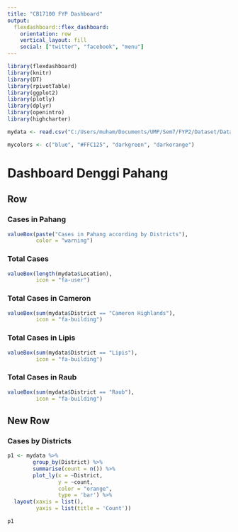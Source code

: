 ```yaml
---
title: "CB17100 FYP Dashboard"
output: 
  flexdashboard::flex_dashboard:
    orientation: row
    vertical_layout: fill
    social: ["twitter", "facebook", "menu"]
---
```


```r
library(flexdashboard)
library(knitr)
library(DT)
library(rpivotTable)
library(ggplot2)
library(plotly)
library(dplyr)
library(openintro)
library(highcharter)
```


```r
mydata <- read.csv("C:/Users/muham/Documents/UMP/Sem7/FYP2/Dataset/DataDenggiPahangLatest.csv")

```

```r
mycolors <- c("blue", "#FFC125", "darkgreen", "darkorange")

```


Dashboard Denggi Pahang
==============================

Row
------------------------------

### Cases in Pahang

```r

valueBox(paste("Cases in Pahang according by Districts"),
         color = "warning")

```

### Total Cases 

```r

valueBox(length(mydata$Location),
         icon = "fa-user")

```

### Total Cases in Cameron

```r

valueBox(sum(mydata$District == "Cameron Highlands"),
         icon = "fa-building")

```

### Total Cases in Lipis

```r

valueBox(sum(mydata$District == "Lipis"),
         icon = "fa-building")

```

### Total Cases in Raub

```r

valueBox(sum(mydata$District == "Raub"),
         icon = "fa-building")
```

New Row
---------------------------


### Cases by Districts

```r

p1 <- mydata %>%
        group_by(District) %>%
        summarise(count = n()) %>%
        plot_ly(x = ~District,
                y = ~count,
                color = "orange",
                type = 'bar') %>%
  layout(xaxis = list(),
         yaxis = list(title = 'Count'))

p1
                
```

